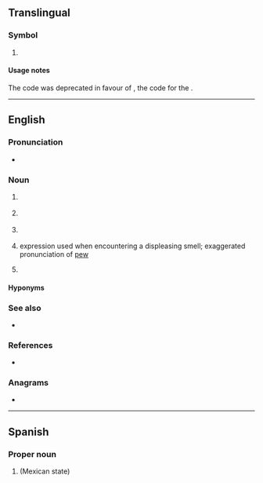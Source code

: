 {{also|Appendix:Variations of "pu"}}
==Translingual==

===Symbol===
{{mul-symbol}}

# {{ISO 3166|1|2|obs=1|United States Miscellaneous Pacific Islands|from=1974|to=1986}}

====Usage notes====
The code was deprecated in favour of {{l|mul|UM}}, the code for the {{w|United States Minor Outlying Islands}}.

----

==English==

===Pronunciation===
* {{audio|en|En-au-PU.ogg|Audio (AU)}}

===Noun===
{{en-noun}}

# {{lb|en|computing}} {{initialism of|en|[[processing unit]]}}
# {{lb|en|Internet slang}} {{initialism of|en|[[pickup]]}} {{gloss|as in, [[pickup artist]]}}
# {{lb|en|linguistics}} {{initialism of|en|[[prosodic]] [[unit]]}} {{gloss|IU for intonation unit is preferred}}
# {{lb|en|slang}} expression used when encountering a displeasing smell; exaggerated pronunciation of [[pew]]
# {{lb|en|organic compound}} {{initialism of|en|[[polyurethane]]}}

====Hyponyms====
{{col4|en|title=computing
|CPU
|GPU
|NPU
|PPU
|SPU
|TPU
|VPU
}}
{{col3|en|title=computing
|DSP
|FPGA
|SPE
}}

===See also===
* {{sense|polyurethane}} {{l|en|ePTFE}}

===References===
* {{pedia}}

===Anagrams===
* {{anagrams|en|a=pu|U.P.|UP|up|up-}}

----

==Spanish==

===Proper noun===
{{es-proper noun|m}}

# {{abbreviation of|es|Puebla}} (Mexican state)